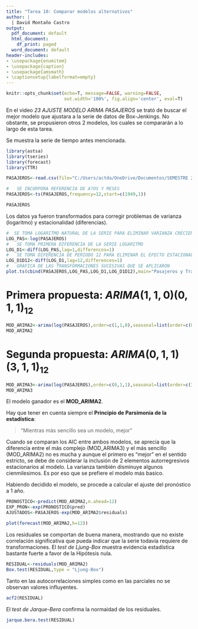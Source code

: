---
title: "Tarea 10: Comparar modelos alternativos"
author: |
  | David Montaño Castro
output:
  pdf_document: default
  html_document:
    df_print: paged
  word_document: default
header-includes:
- \usepackage{enumitem}
- \usepackage{caption}
- \usepackage{amsmath}
- \captionsetup{labelformat=empty}
---

```{r setup,echo=F}
knitr::opts_chunk$set(echo=T, message=FALSE, warning=FALSE, 
                      out.width='100%', fig.align='center', eval=T)
```

En el video _23 AJUSTE MODELO ARIMA PASAJEROS_ se trató de buscar el mejor modelo que ajustara a la serie de datos de Box-Jenkings. No obstante, se propusieron otros 2 modelos, los cuales se compararán a lo largo de esta tarea. 

Se muestra la serie de tiempo antes mencionada.

```{r echo=F, comment= NA}
library(astsa)
library(tseries)
library(forecast)
library(TTR)

PASAJEROS<-read.csv(file="C:/Users/actda/OneDrive/Documentos/SEMESTRE 2022-1/SERIES DE TIEMPO/Series de Tiempo/BOX JENKINS/PASAJEROS_BOX.csv",header=TRUE,dec=".",fill=TRUE)

#	SE INCORPORA REFERENCIA DE A?OS Y MESES
PASAJEROS<-ts(PASAJEROS,frequency=12,start=c(1949,1))

PASAJEROS
```


Los datos ya fueron transformados para corregir problemas de varianza (logaritmo) y estacionalidad (diferencias).
```{r echo = F, out.width="75%"}
#  SE TOMA LOGARITMO NATURAL DE LA SERIE PARA ELIMINAR VARIANZA CRECIENTE
LOG_PAS<-log(PASAJEROS)
#   SE TOMA PRIMERA DIFERENCIA DE LA SERIE LOGARITMO
LOG_D1<-diff(LOG_PAS,lag=1,differences=1)
#	SE TOMA DIFERENCIA DE PERIODO 12 PARA ELIMINAR EL EFECTO ESTACIONAL
LOG_D1D12<-diff(LOG_D1,lag=12,differences=1)
#	GRAFICA DE LAS TRANSFORMACIONES SUCESIVAS QUE SE APLICARON
plot.ts(cbind(PASAJEROS,LOG_PAS,LOG_D1,LOG_D1D12),main="Pasajeros y Transformaciones")
```

# Primera propuesta: $ARIMA(1,1,0)(0,1,1)_{12}$
```{r echo = F, comment=NA}
MOD_ARIMA2<-arima(log(PASAJEROS),order=c(1,1,0),seasonal=list(order=c(0,1,1),period=12))
MOD_ARIMA2
```

# Segunda propuesta: $ARIMA(0,1,1)(3,1,1)_{12}$
```{r echo = F, comment=NA}
MOD_ARIMA3<-arima(log(PASAJEROS),order=c(0,1,1),seasonal=list(order=c(3,1,1),period=12))
MOD_ARIMA3
```


El modelo ganador es el __MOD_ARIMA2__.

Hay que tener en cuenta siempre el __Principio de Parsimonía de la estadística__: 

> "Mientras más sencillo sea un modelo, mejor"

Cuando se comparan los AIC entre ambos modelos, se aprecia que la diferencia entre el más complejo (MOD_ARIMA3) y el más sencillo (MOD_ARIMA2) no es mucha y aunque el primero es "mejor" en el sentido estricto, se debe de considerar la inclusión de 2 elementos autorregresivos estacionarios al modelo. La varianza también disminuye algunos cienmilesimos. Es por eso que se prefiere el modelo más basico.

Habiendo decidido el modelo, se procede a calcular el ajuste del pronóstico a 1 año.

```{r echo = F}
PRONOSTICO<-predict(MOD_ARIMA2,n.ahead=12)
EXP_PRON<-exp(PRONOSTICO$pred)
AJUSTADOS<-PASAJEROS-exp(MOD_ARIMA2$residuals)

plot(forecast(MOD_ARIMA2,h=12))
```
Los residuales se comportan de buena manera, mostrando que no existe correlación significativa que pueda indicar que la serie todavía requiere de transformaciones. El _test de Ljung-Box_ muestra evidencia estadística bastante fuerte a favor de la Hipótesis nula. 

```{r echo = F, comment=NA}
RESIDUAL<-residuals(MOD_ARIMA2)
Box.test(RESIDUAL,type = "Ljung-Box")
```

Tanto en las autocorrelaciones simples como en las parciales no se observan valores influyentes.
```{r echo =F, comment=NA,results='hide'}

acf2(RESIDUAL)
```
El _test de Jarque-Bera_ confirma la normaidad de los residuales.
```{r echo = F, comment=NA}
jarque.bera.test(RESIDUAL)
```








